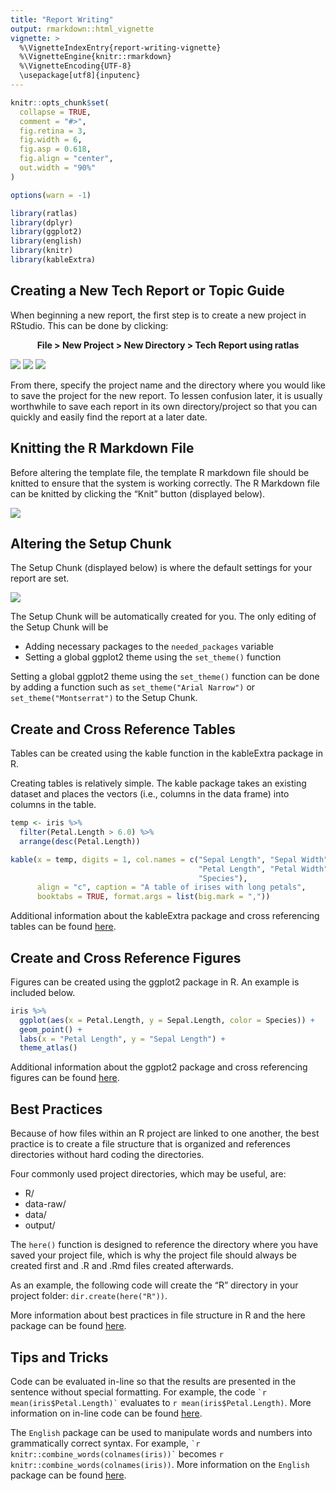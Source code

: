 ```yaml
---
title: "Report Writing"
output: rmarkdown::html_vignette
vignette: >
  %\VignetteIndexEntry{report-writing-vignette}
  %\VignetteEngine{knitr::rmarkdown}
  %\VignetteEncoding{UTF-8}
  \usepackage[utf8]{inputenc}
---
```


```r
knitr::opts_chunk$set(
  collapse = TRUE,
  comment = "#>",
  fig.retina = 3,
  fig.width = 6,
  fig.asp = 0.618, 
  fig.align = "center",
  out.width = "90%"
)

options(warn = -1)
```

```r
library(ratlas)
library(dplyr)
library(ggplot2)
library(english)
library(knitr)
library(kableExtra)
```

## Creating a New Tech Report or Topic Guide

When beginning a new report, the first step is to create a new project
in RStudio. This can be done by clicking: 
  
<center> **File > New Project > New Directory > Tech Report using ratlas** </center>

![](images/menu_sc.png)
![](images/new_dir_sc.png)
![](images/new_project_sc.png)

From there, specify the project name and the directory where you would like to 
save the project for the new report. To lessen confusion later, it is usually 
worthwhile to save each report in its own directory/project so that you can 
quickly and easily find the report at a later date.

## Knitting the R Markdown File

Before altering the template file, the template R markdown file should be knitted to ensure that the system is working correctly. The R Markdown file can be knitted by clicking the "Knit" button (displayed below).

![](images/knit_sc.png)

## Altering the Setup Chunk

The Setup Chunk (displayed below) is where the default settings for your report are set. 

![](images/setup_chunk_sc.png)

The Setup Chunk will be automatically created for you. The only editing of the Setup Chunk will be 

- Adding necessary packages to the `needed_packages` variable
- Setting a global ggplot2 theme using the `set_theme()` function

Setting a global ggplot2 theme using the `set_theme()` function can be done by adding a function such as `set_theme("Arial Narrow")` or `set_theme("Montserrat")` to the Setup Chunk.

## Create and Cross Reference Tables

Tables can be created using the kable function in the kableExtra package in R. 

Creating tables is relatively simple. The kable package takes an existing 
dataset and places the vectors (i.e., columns in the data frame) into columns in
the table. 


```r
temp <- iris %>%
  filter(Petal.Length > 6.0) %>%
  arrange(desc(Petal.Length))

kable(x = temp, digits = 1, col.names = c("Sepal Length", "Sepal Width", 
                                          "Petal Length", "Petal Width", 
                                          "Species"), 
      align = "c", caption = "A table of irises with long petals", 
      booktabs = TRUE, format.args = list(big.mark = ","))
```

Additional information about the kableExtra package and cross referencing tables can be found [here](https://cran.r-project.org/web/packages/kableExtra/vignettes/awesome_table_in_html.html).

## Create and Cross Reference Figures

Figures can be created using the ggplot2 package in R. An example is included below.

```r
iris %>%
  ggplot(aes(x = Petal.Length, y = Sepal.Length, color = Species)) +
  geom_point() +
  labs(x = "Petal Length", y = "Sepal Length") + 
  theme_atlas()
```

Additional information about the ggplot2 package and cross referencing figures can be found [here](https://ggplot2.tidyverse.org/).

## Best Practices

Because of how files within an R project are linked to one another, the best practice is to create a file structure that is organized and references directories without hard coding the directories. 

Four commonly used project directories, which may be useful, are:

- R/
- data-raw/
- data/
- output/

The `here()` function is designed to reference the directory where you have saved your project file, which is why the project file should always be created first and .R and .Rmd files created afterwards. 

As an example, the following code will create the "R" directory in your project folder: `dir.create(here("R"))`.

More information about best practices in file structure in R and the here package can be found [here](https://www.r-bloggers.com/structuring-r-projects/). 

## Tips and Tricks

Code can be evaluated in-line so that the results are presented in the sentence without special formatting. For example, the code `` `r mean(iris$Petal.Length)` `` evaluates to 
`r mean(iris$Petal.Length)`. More information on in-line code can be found [here](https://bookdown.org/yihui/rmarkdown/r-code.html).

The `English` package can be used to manipulate words and numbers into grammatically correct syntax. For example, `` `r knitr::combine_words(colnames(iris))` `` becomes `r knitr::combine_words(colnames(iris))`. More information on the `English` package can be found [here](https://www.rdocumentation.org/packages/english/versions/1.1-4).
